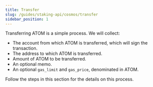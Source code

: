 ```yaml
---
title: Transfer
slug: /guides/staking-api/cosmos/transfer
sidebar_position: 1
---
```


Transferring ATOM is a simple process. We will collect:

- The account from which ATOM is transferred, which will sign the transaction.
- The address to which ATOM is transferred.
- Amount of ATOM to be transferred.
- An optional memo.
- An optional `gas_limit` and `gas_price`, denominated in ATOM.

Follow the steps in this section for the details on this process.
